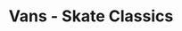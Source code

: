 ---
title: "Vans - Skate Classics"
order: "02"
hero_image: "./vans_skate.jpg"
hero_image_alt: "Vans - Skate Classics"
---